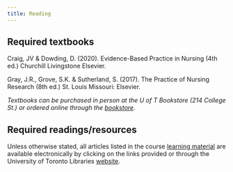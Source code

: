 ```yaml
---
title: Reading
---
```


## Required textbooks

Craig, JV & Dowding, D. (2020). Evidence-Based Practice in Nursing (4th ed.) Churchill Livingstone Elsevier.

Gray, J.R., Grove, S.K. & Sutherland, S.  (2017). The Practice of Nursing Research (8th ed.) St. Louis Missouri: Elsevier.

*Textbooks can be purchased in person at the U of T Bookstore (214 College St.) or ordered online through the <a target="_blank" href="http://www.uoftbookstore.com/"> bookstore</a>.*

## Required readings/resources

Unless otherwise stated, all articles listed in the course [learning material](https://nur1027.netlify.com) are available electronically by clicking on the links provided or through the University of Toronto Libraries <a target="_blank" href="http://www.library.utoronto.ca">website</a>.
